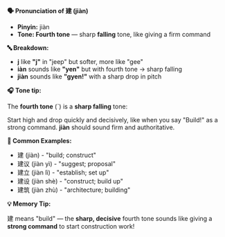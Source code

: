 **🗣️ Pronunciation of 建 (jiàn)**

- **Pinyin:** jiàn
- **Tone: Fourth tone** — sharp **falling** tone, like giving a firm command

**🔤 Breakdown:**

- **j** like **"j"** in "jeep" but softer, more like "gee"
- **iàn** sounds like **"yen"** but with fourth tone → sharp falling
- **jiàn** sounds like **"gyen!"** with a sharp drop in pitch

**🎧 Tone tip:**

The **fourth tone** (ˋ) is a **sharp falling** tone:

Start high and drop quickly and decisively, like when you say "Build!" as a strong command. **jiàn**
should sound firm and authoritative.

**📝 Common Examples:**

- 建 (jiàn) - "build; construct"
- 建议 (jiàn yì) - "suggest; proposal"
- 建立 (jiàn lì) - "establish; set up"
- 建设 (jiàn shè) - "construct; build up"
- 建筑 (jiàn zhù) - "architecture; building"

**💡 Memory Tip:**

建 means "build" — the **sharp, decisive** fourth tone sounds like giving a **strong command** to
start construction work!
